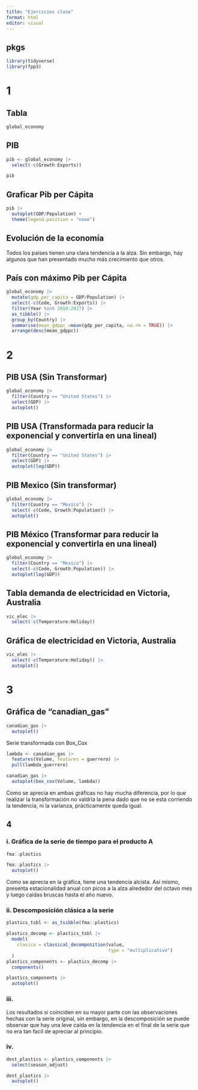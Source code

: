 ```yaml
---
title: "Ejercicios clase"
format: html
editor: visual
---
```


## pkgs

```r
library(tidyverse)
library(fpp3)
```

# 1

## Tabla

```r
global_economy
```

## PIB

```r
pib <- global_economy |> 
  select(-c(Growth:Exports))

pib

```

## Graficar Pib per Cápita

```r
pib |> 
  autoplot(GDP/Population) + 
  theme(legend.position = "none")
```

## Evolución de la economía

Todos los paises tienen una clara tendencia a la alza. Sin embargo, hay algunos que han presentado mucho más crecimiento que otros.

## País con máximo Pib per Cápita

```r
global_economy |> 
  mutate(gdp_per_capita = GDP/Population) |> 
  select(-c(Code, Growth:Exports)) |> 
  filter(Year %in% 2010:2017) |> 
  as_tibble() |> 
  group_by(Country) |> 
  summarise(mean_gdppc =mean(gdp_per_capita, na.rm = TRUE)) |> 
  arrange(desc(mean_gdppc))

```

# 2

## PIB USA (Sin Transformar)

```r
global_economy |> 
  filter(Country == "United States") |> 
  select(GDP) |> 
  autoplot()
```

## PIB USA (Transformada para reducir la exponencial y convertirla en una lineal)

```r
global_economy |> 
  filter(Country == "United States") |> 
  select(GDP) |> 
  autoplot(log(GDP))
```



## PIB Mexico (Sin transformar)

```r
global_economy |> 
  filter(Country == "Mexico") |> 
  select(-c(Code, Growth:Population)) |> 
  autoplot()

```

## PIB México (Transformar para reducir la exponencial y convertirla en una lineal)

```r
global_economy |> 
  filter(Country == "Mexico") |> 
  select(-c(Code, Growth:Population)) |> 
  autoplot(log(GDP))

```

## Tabla demanda de electricidad en Victoria, Australia

```r
vic_elec |> 
  select(-c(Temperature:Holiday))
```

## Gráfica de electricidad en Victoria, Australia

```r
vic_elec |> 
  select(-c(Temperature:Holiday)) |> 
  autoplot()
```

# 3

## Gráfica de "canadian_gas"

```r
canadian_gas |> 
  autoplot()
```

Serie transformada con Box_Cox

```r
lambda <- canadian_gas |> 
  features(Volume, features = guerrero) |> 
  pull(lambda_guerrero)

canadian_gas |> 
  autoplot(box_cox(Volume, lambda))
```
Como se aprecia en ambas gráficas no hay mucha diferencia, por lo que realizar la transformación no valdría la pena dado que no se esta corriendo la tendencia, ni la varianza, prácticamente queda igual.

## 4

### i. Gráfica de la serie de tiempo para el producto A

```r
fma::plastics
```


```r
fma::plastics |> 
  autoplot()
```
Como se aprecia en la gráfica, tiene una tendencia alcista. Así mismo, presenta estacionalidad anual con picos a la alza alrededor del octavo mes y luego caidas bruscas hasta el año nuevo.

### ii. Descomposición clásica a la serie

```r
plastics_tsbl <- as_tsibble(fma::plastics)

plastics_decomp <- plastics_tsbl |>
  model(
    clasica = classical_decomposition(value,
                                      type = "multiplicative")
  )
plastics_components <- plastics_decomp |> 
  components()

plastics_components |> 
  autoplot()

```
### iii.

Los resultados si coinciden en su mayor parte con las observaciones hechas con la serie original, sin embargo, en la descomposición se puede observar que hay una leve caída en la tendencia en el final de la serie que no era tan facil de apreciar al principio.


### iv.

```r
dest_plastics <- plastics_components |> 
  select(season_adjust)

dest_plastics |> 
  autoplot()
```

